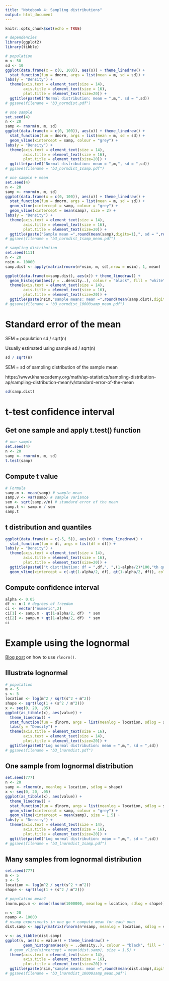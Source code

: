 ```yaml
---
title: "Notebook 4: Sampling distributions"
output: html_document
---
```


```r
knitr::opts_chunk$set(echo = TRUE)
```

```r
# dependencies
library(ggplot2)
library(tibble)
```

```r
# population
m <- 50
sd <- 10
ggplot(data.frame(x = c(0, 100)), aes(x)) + theme_linedraw() +
  stat_function(fun = dnorm, args = list(mean = m, sd = sd)) + 
labs(y = "Density") +
  theme(axis.text = element_text(size = 14),
        axis.title = element_text(size = 16),
        plot.title = element_text(size=20)) +
  ggtitle(paste0("Normal distribution: mean = ",m,", sd = ",sd))
# ggsave(filename = "b3_normdist.pdf")
```

```r
# one sample
set.seed(4)
n <- 20
samp <- rnorm(n, m, sd)
ggplot(data.frame(x = c(0, 100)), aes(x)) + theme_linedraw() +
  stat_function(fun = dnorm, args = list(mean = m, sd = sd)) +
  geom_vline(xintercept = samp, colour = "grey") + 
labs(y = "Density") +
  theme(axis.text = element_text(size = 14),
        axis.title = element_text(size = 16),
        plot.title = element_text(size=20)) +
  ggtitle(paste0("Normal distribution: mean = ",m,", sd = ",sd))
# ggsave(filename = "b3_normdist_1samp.pdf")
```

```r
# one sample + mean
set.seed(4)
n <- 20
samp <- rnorm(n, m, sd)
ggplot(data.frame(x = c(0, 100)), aes(x)) + theme_linedraw() +
  stat_function(fun = dnorm, args = list(mean = m, sd = sd)) +
  geom_vline(xintercept = samp, colour = "grey") +
  geom_vline(xintercept = mean(samp), size = 2) + 
labs(y = "Density") +
  theme(axis.text = element_text(size = 14),
        axis.title = element_text(size = 16),
        plot.title = element_text(size=20)) +
  ggtitle(paste("Sample mean =",round(mean(samp),digits=1),", sd = ",round(sd(samp),digits=1)))
# ggsave(filename = "b3_normdist_1samp_mean.pdf")
```

```r
# sampling distribution
set.seed(111) 
n <- 20
nsim <- 10000
samp.dist <- apply(matrix(rnorm(n*nsim, m, sd),nrow = nsim), 1, mean)

ggplot(data.frame(x=samp.dist), aes(x)) + theme_linedraw() +
  geom_histogram(aes(y = ..density..), colour = "black", fill = "white", bins = 50) +
  theme(axis.text = element_text(size = 14),
        axis.title = element_text(size = 16),
        plot.title = element_text(size=20)) +
  ggtitle(paste(nsim,"sample means: mean =",round(mean(samp.dist),digits=1),", sd = ",round(sd(samp.dist),digits=2)))
# ggsave(filename = "b3_normdist_10000samp_mean.pdf")
```

# Standard error of the mean

SEM = population sd / sqrt(n)

Usually estimated using sample sd / sqrt(n)

```r
sd / sqrt(n)
```
SEM = sd of sampling distribution of the sample mean

https://www.khanacademy.org/math/ap-statistics/sampling-distribution-ap/sampling-distribution-mean/v/standard-error-of-the-mean

```r
sd(samp.dist)
```

# t-test confidence interval

## Get one sample and apply t.test() function
```r
# one sample
set.seed(4)
n <- 20
samp <- rnorm(n, m, sd)
t.test(samp)
```

## Compute t value
```r
# Formula
samp.m <- mean(samp) # sample mean
samp.v <- var(samp) # sample variance
sem <- sqrt(samp.v/n) # standard error of the mean
samp.t <- samp.m / sem
samp.t
```

## t distribution and quantiles
```r
ggplot(data.frame(x = c(-5, 5)), aes(x)) + theme_linedraw() +
  stat_function(fun = dt, args = list(df = df)) + 
labs(y = "Density") +
  theme(axis.text = element_text(size = 14),
        axis.title = element_text(size = 16),
        plot.title = element_text(size=20)) +
  ggtitle(paste0("t distribution: df = ",df,", ",(1-alpha/2)*100,"th quantile = ",round(qt(1-alpha/2, df), digits=2))) +
  geom_vline(xintercept = c(-qt(1-alpha/2, df), qt(1-alpha/2, df)), colour = "green", size = 1)
```

## Compute confidence interval
```r
alpha <- 0.05
df <- n-1 # degrees of freedom
ci <- vector("numeric",2)
ci[1] <- samp.m - qt(1-alpha/2, df)  * sem
ci[2] <- samp.m + qt(1-alpha/2, df)  * sem
ci
```

# Example using the lognormal

[Blog post](https://msalganik.wordpress.com/2017/01/21/making-sense-of-the-rlnorm-function-in-r/) on how to use `rlnorm()`.

## Illustrate lognormal
```r
# population
m <- 5
s <- 5
location <- log(m^2 / sqrt(s^2 + m^2))
shape <- sqrt(log(1 + (s^2 / m^2)))
x <- seq(0, 20, .05)
ggplot(as_tibble(x), aes(value)) +
  theme_linedraw() +
  stat_function(fun = dlnorm, args = list(meanlog = location, sdlog = shape), size = 1) +
  labs(y = "Density") +
  theme(axis.title = element_text(size = 16),
        axis.text = element_text(size = 14),
        plot.title = element_text(size=20)) +
  ggtitle(paste0("Log normal distribution: mean = ",m,", sd = ",sd))
# ggsave(filename = "b3_lnormdist.pdf")
```

## One sample from lognormal distribution 
```r
set.seed(777)
n <- 20
samp <- rlnorm(n, meanlog = location, sdlog = shape)
x <- seq(0, 20, .05)
ggplot(as_tibble(x), aes(value)) +
  theme_linedraw() +
  stat_function(fun = dlnorm, args = list(meanlog = location, sdlog = shape), size = 1) +
  geom_vline(xintercept = samp, colour = "grey") + 
  geom_vline(xintercept = mean(samp), size = 1.5) + 
labs(y = "Density") +
  theme(axis.text = element_text(size = 14),
        axis.title = element_text(size = 16),
        plot.title = element_text(size=20)) +
  ggtitle(paste0("Log normal distribution: mean = ",m,", sd = ",sd))
# ggsave(filename = "b3_lnormdist_1samp.pdf")
```

## Many samples from lognormal distribution 
```r
set.seed(777)
m <- 5
s <- 5
location <- log(m^2 / sqrt(s^2 + m^2))
shape <- sqrt(log(1 + (s^2 / m^2)))

# population mean?
lnorm.pop.m <- mean(rlnorm(1000000, meanlog = location, sdlog = shape))

n <- 20
nsamp <- 10000
# nsamp experiments in one go + compute mean for each one:
dist.samp <- apply(matrix(rlnorm(n*nsamp, meanlog = location, sdlog = shape), nrow = nsamp), 1, mean)

v <- as_tibble(dist.samp) 
ggplot(v, aes(x = value)) + theme_linedraw() +
        geom_histogram(aes(y = ..density..), colour = "black", fill = "white", bins = 50) +
  # geom_vline(xintercept = mean(dist.samp), size = 1.5) + 
  theme(axis.text = element_text(size = 14),
        axis.title = element_text(size = 16),
        plot.title = element_text(size=20)) +
  ggtitle(paste(nsim,"sample means: mean =",round(mean(dist.samp),digits=1),", sd = ",round(sd(dist.samp),digits=2)))
# ggsave(filename = "b3_lnormdist_10000samp_mean.pdf")
```

